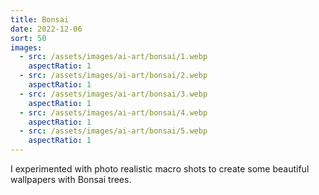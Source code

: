 ```yaml
---
title: Bonsai
date: 2022-12-06
sort: 50
images:
  - src: /assets/images/ai-art/bonsai/1.webp
    aspectRatio: 1
  - src: /assets/images/ai-art/bonsai/2.webp
    aspectRatio: 1
  - src: /assets/images/ai-art/bonsai/3.webp
    aspectRatio: 1
  - src: /assets/images/ai-art/bonsai/4.webp
    aspectRatio: 1
  - src: /assets/images/ai-art/bonsai/5.webp
    aspectRatio: 1
---
```


I experimented with photo realistic macro shots to create some beautiful wallpapers with Bonsai trees.
